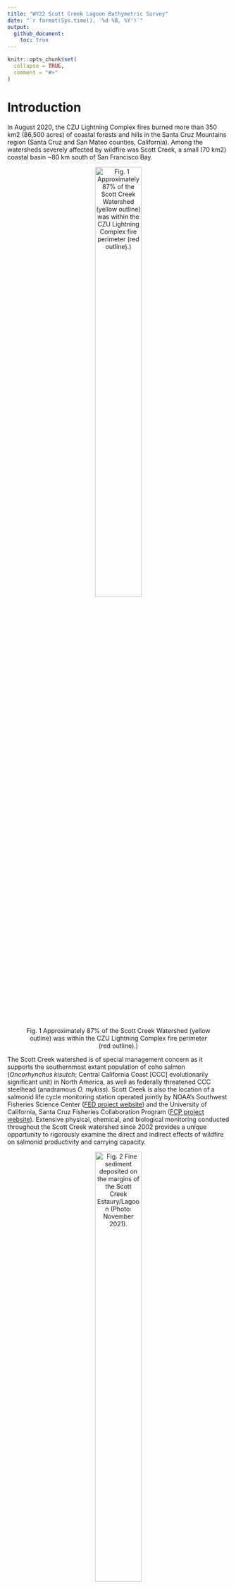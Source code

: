 ```yaml
---
title: "WY22 Scott Creek Lagoon Bathymetric Survey"
date: "`r format(Sys.time(), '%d %B, %Y')`"
output: 
  github_document:
    toc: true
---
```


<!-- README.md is generated from README.Rmd. Please edit that file -->

```r
knitr::opts_chunk$set(
  collapse = TRUE,
  comment = "#>"
)
```


# Introduction

In August 2020, the CZU Lightning Complex fires burned more than 350 km2 (86,500 acres) of coastal forests and hills in the Santa Cruz Mountains region (Santa Cruz and San Mateo counties, California). Among the watersheds severely affected by wildfire was Scott Creek, a small (70 km2) coastal basin ~80 km south of San Francisco Bay. 

<center>![Fig. 1 Approximately 87% of the Scott Creek Watershed (yellow outline) was within the
CZU Lightning Complex fire perimeter (red outline).)](Figures/CZU_perim_SCWatershed_crop_20210426.jpg){width="50%"}</center>

The Scott Creek watershed is of special management concern as it supports the southernmost extant population of coho salmon (*Oncorhynchus kisutch*; Central California Coast [CCC] evolutionarily significant unit) in North America, as well as federally threatened CCC steelhead (anadramous *O. mykiss*). Scott Creek is also the location of a salmonid life cycle monitoring station operated jointly by NOAA’s Southwest Fisheries Science Center ([FED project website](https://www.fisheries.noaa.gov/west-coast/science-data/landscape-and-seascape-ecology-research-california-salmon)) and the University of California, Santa Cruz Fisheries Collaboration Program ([FCP project website](https://fisheries.ucsc.edu/research-teams/scott-creek/)). Extensive physical, chemical, and biological monitoring conducted throughout the Scott Creek watershed since 2002 provides a unique opportunity to rigorously examine the direct and indirect effects of wildfire on salmonid productivity and carrying capacity.

<center>![Fig. 2 Fine sediment deposited on the margins of the Scott Creek Estaury/Lagoon (Photo: November 2021).](Figures/Lagoon_lookingUS_20211130.jpg){width="50%"}</center>

Water Year 2022 (WY22) brought multiple mass wasting events and flushing flows which brough large amounts of sediment into the creek. We believe this sediment filled in pool habitat (reducing pool quantity, pool volume, and maximum pool depth). We also suspect sediment reached the Scott Creek Estuary/Lagoon; filling in areas of depth and simplifying the channel bed (right figure shows fine sediment deposition in the estuary 30 November 2021). This repository focuses on data collected in the Scott Creek Estuary/Lagoon and a separate repository is dedicated to the [pool sediment survey data](https://drive.google.com/drive/u/1/folders/1GPUKNrafZbOOjcCcR4sZtiPQt50azaap). Our goal was to survey the lagoon habitat using RTK GPS and create a bathymetric surface. Ultimately we hope to track how this habitat changes over time and answer the question "How much has the Scott Creek estuary/lagoon filled in with fine sediment compared to pre-fire conditions?". 

# Workflow Summary

The general workflow is:

1. Collect topo and echo sounder points.

2. Extract data from the R10s (L. Harrison helped with this) and correct raw data with OPUS output.

3. Correct echosounder point depths to account for "draft".

4. Remove bad topo points and echo points that are too shallow or have low accuracy.

5. Calculate bed surface elevation (BedSE) from echosunder points (Note: topo points are corrected in step 4).

6. Calculate water surface elevation (WaterSE) from echosounder points.

7. Join topo and echosounder BedSE and WaterSE points.

8. Convert BSE points into TIN layer(in ArcMap).

9. Convert TIN to raster layer (in ArcMap).

10. TBD - Compair WY22 layer to ESA Dec 2016 layer. Raster or TIN differencing (in ArcMap? or R?). 

<br>

## Dataset Descriptions 

The <span style="color:purple">*Data*</span> folder contains all of the rtk datasets used in this repository. The <span style="color:purple">*Data/Output_Data*</span> subfolder contains all of the <span style="color:blue">*corected*</span> rtk datasets.

*Uncorrected* Base Station Files:

1. The <span style="color:purple">*SC_blue_220830.csv*</span> datafile contiants the *uncorrected* base station point.

2. The <span style="color:purple">*72772420.o*</span> datafile is the *uncorrected* base station RINEX file that was submitted to OPUS for correcting.

*Uncorrected* Rover Files:

3. The <span style="color:purple">*SC_grn_220830.csv*</span> datafile consists of the *uncorrected* green rover topo points.

4. The <span style="color:purple">*SC_red_220830_withdepth.csv*</span> datafile consists of the *uncorrected* red rover topo and echosounder points. The depth field was extracted by L. Harrison using Trimble Business Center software.

<span style="color:blue">*Corrected*</span> Rover Files:

5. The <span style="color:purple">*OUT.FullDataset_Corrected_20221005*</span> datafile is the full (topo and echosounder) *corrected* dataset. This output becomes the input file in ArcMap.

<br>


# 1. Field Notes

On 30 August 2022, the Scott Creek crew surveyed the lagoon habitat with three RTK units (Trimble R10's). Each unit has its own raw data file (desribed above) which are used in the workflow (steps above). A google-drive folder with a scan of the field notebook and photos can be found [here](https://drive.google.com/drive/folders/1rpwhRYAWUH1Ks09bCyMU0wZEBVVKS9QF?usp=sharing).

<img align="Right" width="300" height="400" src="Figures/20220830_ESACP02C_test.jpg">

Survey Notes:

* Survey Units: US Survey Ft; 

* Horizontal Datum: US State Plane NAD83 CA Zone 3

* Vertical Datum: Conus GEOID12A.

* Survey extent: Scott Creek State Beach inland to Queseria Creek confluence. Most topo points were collected from the beach to the north marsh area (bad signal starting around the Lagoon PIT antenna array). Echosounder points focused on the main channel from the beach (downstream side of Hwy 1 bridge) to Queseria Creek confluence. 

* Blue Unit - Base station.
    + Settup on ESA CP02 and ran for 8 hours (for OPUS correction). 
    + Antenna height to quick release = 4.130 ft (1.5m).
    + Job Name: sc_blue_220830.

* Green Unit - Rover collecting topo points
    + Antenna height to quick release = 6.560 ft (2.0m).
    + Job Name: sc_grn_220830.
    + Shot to ESA CP01 for check point. Found an unknown control point (code = CPX) on North Marsh near Hwy 1.
    + Started topo survey at point #5.
    + Raw Data Corrections:
        + Change point code from WSE to topo for points 108,109, 163, and 164.
        + Delete points 337 and 345.
    + At point 334 we focused on WS Edge points and used a single rod (antenna height to quick release = 3.42 ft). Note WSE points using the short rod are at the water surface but were up to 0.5 ft from the actual bank (vegitation was blocking signal so X,Y coordinates are close but not exact). 

* Red Unit - Rover collecting echosounder points (Sonarmite; wet areas with depth).
    + Antenna height to quick release = 4.130 ft.
    + Job Name: sc_red_220830.
    + Sounder depth in water (a.k.a. "Draft") = 0.650 ft
    + Started at point number 1000 with code = echo. Collected ~12,000 points.
    
* Survey Codes: 
    + levee - top of levee.
    + topo - compination of wet and dry topographic points.
    + rock - armouring at Hwy 1 bridge ("Jacks")
    + wse - Water Surface Elevation at the edge of bank (transition from wet to dry).
    + echo - wet echosounder point (need to incorperate depth measurments to elevation to get BSE).

* The North Marsh was wet during the survey (pre-fire times this was rare in the summer). Perhapse this is because the sandbar formed at a typical elevation and the lagoon was filled in with sediment so the water went on the marshplain. 

<br>

# 2. Raw Data Corrections

When starting the base station we used a "here" point; meaning we let the base station decide where it was "on the fly". The raw base station file was extracted from the base station, converted to a RINEX file (<span style="color:purple">*Data/OPUS/72772420.o*</span>) and submitted to [OPUS](https://geodesy.noaa.gov/OPUS/). A pdf of the OPUS output can be found in the <span style="color:purple">*Data Folder*</span>. 

OPUS Output Notes:

* The output uses the same State Plane CA Zone 3 datum as the previous survey however the output was in meters not feet. Output coordinates were reprojected in ArcMap from meters to US Survey Feet.

* The output uses GEOID18 while our survey used GEOID12A. It turns out the difference in ellipsoid height for this area is only one centemeter. So one centememter was added to the ORTHO HGT to correct for this difference (GEOID12A corrected ortho height = 8.382 meters = 27.5ft).

<span style="color:blue">**Corrections:**</span>

* OPUS Correction to apply to dataset: 
    + N_ft = Add 6.557
    + E_ft = Subtract 3.309
    + Z_ft = Subtract 2.348

<br>

* 2016 Survey Correction to apply to dataset: 
    + N_ft = Add 6.479
    + E_ft = Subtract 3.359
    + Z_ft = Subtract 1.575


```r

#Load packages
library(ggplot2)
library(dplyr)
library(lubridate)
library(patchwork)

options(digits = 10) #Global option so you can see the entire number for Northings and Eastings.


#### Goal: Correct raw data with OPUS correction.

#Read in RTK files
Green.dat <- read.csv('data/SC_grn_220830.csv', sep = ",", header = T) # Topo points (362 obs, 5 var).
Red.dat <- read.csv('data/SC_red_220830_withdepth.csv', sep = ",", header = T) # Echosounder points (117721 obs, 21 var).

#Make sure the data are loaded correctly
str(Green.dat)
str(Red.dat) #Looks Good.

#Correct datasets:
#Topo Points:
Green.opus <- Green.dat %>% 
  mutate(North_cor = North + 6.557,
         East_cor = East - 3.309,
         Elevation_cor = Elevation - 2.348) %>% 
  select(Point, North_cor, East_cor, Elevation_cor, Code) # 359 Obs of 5 var.
      
#Echosounder Points:
Red.opus <- Red.dat %>% 
  mutate(North_cor = North + 6.557,
         East_cor = East - 3.309,
         Elevation_cor = Elevation - 2.348) %>% # Apply OPUS correction
  select(Point, North_cor, East_cor, Elevation_cor, Depth, Code, VertPrec) #Note: Elevation and Depth are adjusted further below. # 11772 obs of 7 var.
  
  
```

<br>

# 3. Correct echosounder point depths to account for "draft".

<img align="Right" width="300" height="300" src="Figures/Draft.jpg">

The sounding instrument is mounted slightly into the water. This little bit of depth, known as "draft", needs to be added to all of the depth values to get total water depth (d in figure to the right). The draft = 0.650 feet.

```r

#### Goal: Correct echosounder points to account for "draft".

Red.draft <- Red.opus %>% 
  mutate(Depth_cor = Depth + 0.65) %>% 
  select(-Depth) #remove raw depth column. #11772 obs of 7 var.

```


# 4. Remove bad topo points and echo points that are too shallow or have low accuracy.
Topo points were removed based on fieldnotes. Echosounder points were removed based on a vertical precision threshold between 0.09ft and sounding depths less than 1.3ft (the shallowest deoth a return could be detected by the sonarmite).

```r

#### Goal: Correct topo and echosounder points based on field notes and echo sounder point accuracy.

#Topo points:
Green.cor <- Green.opus %>%
  mutate(BedSE = Elevation_cor) %>% #Renaming since these topos are bed surface elevation.
  select(-Elevation_cor) %>%        #Removing old named column.
  filter(Point != "BASE",
         Point != 337,
         Point != 345)  #Remove three points.

Green.cor$Code[Green.cor$Point == 7] <- "topo"
Green.cor$Code[Green.cor$Point == 108] <- "topo"
Green.cor$Code[Green.cor$Point == 109] <- "topo"
Green.cor$Code[Green.cor$Point == 163] <- "topo"
Green.cor$Code[Green.cor$Point == 164] <- "topo" #Change code form WSE to topo.

# 359 Obs of 5 var.

#Corrected topo point dataset:
# write.table(Green.cor, file = 'Data/Output_Data/OUT.Green_Corrected_20221005.csv', sep = ',', row.names = F)

#Remove echosounder points based on vertical precision threshold between 0.09 - 0.16ft and depths less than 1.3ft.
Red.cor <- Red.draft %>% 
  filter(Code == "echo",  #Remove non-echo points. #11769 obs
         VertPrec < 0.09, #Remove points based on vertical precision threshold #11067 obs
         Depth_cor > 1.3) #Remove shallow points #10977 obs

#10977 obs of 7 var.

```


# 5. Calculate bed surface elevation (BedSE) from echosounder points.

BedSE is the OPUS corrected elevation plus draft corrected depth.

```r

####Goal: Combine elevations with depth to get BedSE.

Red.cor2 <- Red.cor %>%
  mutate(BedSE = Elevation_cor + Depth_cor)

#10977 obs. of 8 var.

```

# 6. Calculate water surface elevation (WaterSE) from echosounder points.

Subtract draft (0.650 ft) from rod height to get water surface elevations for the echosounder points. These points will give you a water surface refrence point (i.e., Z point) while wse points collected by the green unit indicated the bank wetted margin (i.e., X,Y,Z are important for creating the wetted boundary wihtin the lagoon).

```r

Red.cor3 <- Red.cor2 %>% 
  mutate(WaterSE = Elevation_cor - 0.65) %>% 
  select(Point, North_cor, East_cor, BedSE, WaterSE, Depth_cor, Code, VertPrec) #remove old elevation column.

#10977 obs. of 8 var.

#Corrected echosounder dataset:
# write.table(Red.cor3, file = 'Data/Output_Data/OUT.Red_Corrected_20221005.csv', sep = ',', row.names = F)

```

# 7. Join topo and echosounder BedSE and WaterSE points.

```r

####Goal: Join the RTK data together into a single dataset.

#Pull out topo WSE points and put them into the WaterSE column.
Green.cor.wse <- Green.cor %>%
  filter(Code == "wse") %>% 
  mutate(WaterSE = BedSE) %>% 
  select(-BedSE)#79 obs of 5 var.

Green.cor.topo <- Green.cor %>%
  filter(Code != "wse") #280 of 5 var.

Green.join <- full_join(Green.cor.topo, Green.cor.wse) #rejoin topo points #359 obs of 6 var.

RTKData <- full_join(Green.join, Red.cor3) %>% 
  select(Point, North_cor, East_cor, BedSE, WaterSE, Depth_cor, Code, VertPrec) #join topo and echosounder points #11336 obs of 8 var.

#Full corrected dataset:
# write.table(RTKData, file = 'Data/Output_Data/OUT.FullDataset_Corrected_20221005.csv', sep = ',', row.names = F)

```
Some summaries:

```r
#Goal: Summarise point types and range of depths.

RTKData.sum <- RTKData %>%
  filter(Code != "cp01",
         Code != "bridge",
         Code != "cb01b",
         Code != "hwymark",
         Code != "cpx") %>% 
  group_by(Code) %>% 
  summarise(n())

Depth.plot <- ggplot(RTKData, aes( x = Depth_cor)) +
  geom_histogram(binwidth = .5)+
  theme_classic() +
  scale_x_continuous("Depth (ft)", limits = c(1,6), 
                     breaks = c(1,2,3,4,5,6), 
                     labels = c(1,2,3,4,5,6),
                     expand = c(0,0))
# ggsave("Figures/Depth_Histogram_20221006.jpg", width = 5, height = 3, units = "in", dpi = 650, device = "jpg")

```

<center>![Fig. X Histogram of echosounder depths after post-processing (Min = 1.66ft, Max =5.8ft ).](Figures/Depth_Histogram_20221006.jpg){width="50%"}</center>


# 8-10. in ArcMap (outside of R).

8. Convert BSE points into TIN layer(in ArcMap).

9. Convert TIN to raster layer (in ArcMap).

10. TBD - Compair WY22 layer to ESA Dec 2016 layer. Raster or TIN differencing (in ArcMap? or R?).









